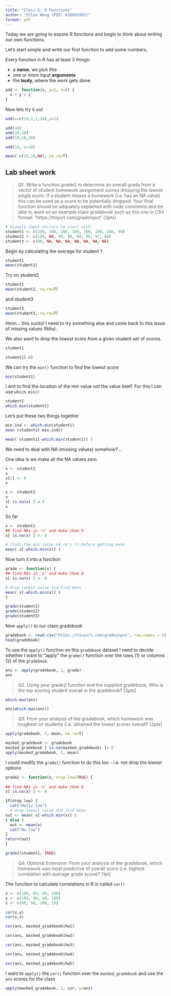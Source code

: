 ```yaml
---
title: "Class 6: R Functions"
author: "Chloe Wong (PID: A16893383)"
format: pdf
---
```


Today we are going to expore R functions and begin to think about writing our own functions. 

Let's start simple and write our first function to add some numbers. 

Every function in R has at least 3 things:

- a **name**, we pick this
- one or more input **arguments**
- the **body**, where the work gets done.


```r
add <- function(x, y=1, z=0) {
  x + y + z
}
```

Now lets try it out 

```r
add(x=c(10,1,1,10),y=1)
```

```r
add(10)
add(10,10)
add(10,10,20)
```

```r
add(10, z=10)
```

```r
mean( c(10,10,NA), na.rm=T)
```

## Lab sheet work 

> Q1. Write a function grade() to determine an overall grade from a vector of student homework assignment scores dropping the lowest single score. If a student misses a homework (i.e. has an NA value) this can be used as a score to be potentially dropped. Your final function should be adquately explained with code comments and be able to work on an example class gradebook such as this one in CSV format: “https://tinyurl.com/gradeinput” [3pts]


```r
# Example input vectors to start with 
student1 <- c(100, 100, 100, 100, 100, 100, 100, 90) 
student2 <- c(100, NA, 90, 90, 90, 90, 97, 80) 
student3 <- c(90, NA, NA, NA, NA, NA, NA, NA)
```

Begin by calculating the average for student 1
```r
student1
mean(student1)
```

Try on student2
```r
student2
mean(student2, na.rm=T)
```

and student3
```r
student3
mean(student3, na.rm=T)
```

Hmm... this sucks! I need to try something else and come back to this issue of missing values (NAs).

We also want to drop the lowest score from a given student set of scores. 

```r
student1
```

```r
student1[-8]
```

We can try the `min()` function to find the lowest score

```r
min(student1)
```

I wnt to find the location of the min value not the value itself. For this I can use `which.min()`

```r
student1
which.min(student1)
```

Let's put these two things together

```r
min.ind <- which.min(student1)
mean (student1[-min.ind])
```

```r
mean( student1[-which.min(student1)] )
```

We need to deal with NA (missing values) somehow?...

One idea is we make all the NA values zero. 

```r
x <- student2
x
x[2] <- 0
x
```

```r
x <- student2
x
x[ is.na(x) ] = 0
x
```

So far

```r
x <- student1
## find NAs in 'x' and make them 0 
x[ is.na(x) ] <- 0

# finds the min value nd rm's it before getting mean
mean( x[-which.min(x)] )
```

Now turn it into a function

```r
grade <- function(x) {
## find NAs in 'x' and make them 0 
x[ is.na(x) ] <- 0

# drop lowest value and find mean
mean( x[-which.min(x)] )
}
```


```r
grade(student1)
grade(student2)
grade(student3)
```

Now `apply()` to our class gradebook

```r
gradebook <- read.csv("https://tinyurl.com/gradeinput", row.names = 1)
head(gradebook)
```

To use the `apply()` function on this `gradebook` dataset I need to decide whether I want to "apply" the `grade()` function over the rows (1) or columns (2) of the `gradebook`.

```r
ans <- apply(gradebook, 1, grade)
ans
```

> Q2. Using your grade() function and the supplied gradebook, Who is the top scoring student overall in the gradebook? [3pts]

```r
which.max(ans)

ans[which.max(ans)]
```

> Q3. From your analysis of the gradebook, which homework was toughest on students (i.e. obtained the lowest scores overall? [2pts]

```r
apply(gradebook, 2, mean, na.rm=T)
```

```r
masked_gradebook <- gradebook
masked_gradebook [ is.na(masked_gradebook) ]= 0
apply(masked_gradebook, 2, mean)
```

I could modify the `grade()` function to do this too - i.e. not drop the lowest options

```r
grade2 <- function(x, drop.low=TRUE) {
  
## find NAs in 'x' and make them 0 
x[ is.na(x) ] <- 0

if(drop.low) {
  cat("Hello low")
  # drop lowest value and find mean
out <- mean( x[-which.min(x)] )
} else {
  out <- mean(x)
  cat("No low")
}
return(out)
}
```
```r
grade2(student1, TRUE)
```

> Q4. Optional Extension: From your analysis of the gradebook, which homework was most predictive of overall score (i.e. highest correlation with average grade score)? [1pt]

The function to calculate correlations in R is called `cor()`

```r
x <- c(100, 90, 80, 100)
y <- c(100, 90, 80, 100)
z <- c(80, 90, 100, 10)

cor(x,y)
cor(x,z)
```

```r
cor(ans, masked_gradebook$hw1)
```

```r
cor(ans, masked_gradebook$hw2)
```

```r
cor(ans, masked_gradebook$hw3)
```

```r
cor(ans, masked_gradebook$hw4)
```

```r
cor(ans, masked_gradebook$hw5)
```

I want to `apply()` the `cor()` function over the `masked_gradebook` and use the `ans` scores for the class

```r
apply(masked_gradebook, 2, cor, y=ans)
```

